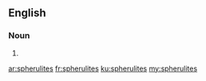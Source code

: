 ==English==

===Noun===
{{head|en|plural}}

# {{plural of|spherulite|lang=en}}

[[ar:spherulites]]
[[fr:spherulites]]
[[ku:spherulites]]
[[my:spherulites]]